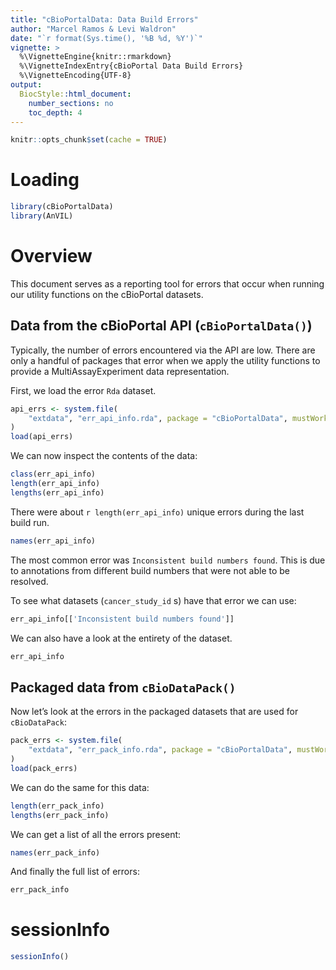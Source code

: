 ```yaml
---
title: "cBioPortalData: Data Build Errors"
author: "Marcel Ramos & Levi Waldron"
date: "`r format(Sys.time(), '%B %d, %Y')`"
vignette: >
  %\VignetteEngine{knitr::rmarkdown}
  %\VignetteIndexEntry{cBioPortal Data Build Errors}
  %\VignetteEncoding{UTF-8}
output:
  BiocStyle::html_document:
    number_sections: no
    toc_depth: 4
---
```


```r
knitr::opts_chunk$set(cache = TRUE)
```

# Loading

```r
library(cBioPortalData)
library(AnVIL)
```

# Overview

This document serves as a reporting tool for errors that occur
when running our utility functions on the cBioPortal datasets.

## Data from the cBioPortal API (`cBioPortalData()`)

Typically, the number of errors encountered via the API are low.
There are only a handful of packages that error when we apply the
utility functions to provide a MultiAssayExperiment data representation.

First, we load the error `Rda` dataset.

```r
api_errs <- system.file(
    "extdata", "err_api_info.rda", package = "cBioPortalData", mustWork = TRUE
)
load(api_errs)
```

We can now inspect the contents of the data:

```r
class(err_api_info)
length(err_api_info)
lengths(err_api_info)
```

There were about `r length(err_api_info)` unique errors during the last
build run.

```r
names(err_api_info)
```

The most common error was `Inconsistent build numbers found`. This is
due to annotations from different build numbers that were not able to
be resolved.

To see what datasets (`cancer_study_id` s) have that error we can use:

```r
err_api_info[['Inconsistent build numbers found']]
```

We can also have a look at the entirety of the dataset.

```r
err_api_info
```

## Packaged data from `cBioDataPack()`

Now let's look at the errors in the packaged datasets that are used for
`cBioDataPack`:

```r
pack_errs <- system.file(
    "extdata", "err_pack_info.rda", package = "cBioPortalData", mustWork = TRUE
)
load(pack_errs)
```

We can do the same for this data:

```r
length(err_pack_info)
lengths(err_pack_info)
```

We can get a list of all the errors present:

```r
names(err_pack_info)
```

And finally the full list of errors:

```r
err_pack_info
```

# sessionInfo

```r
sessionInfo()
```

